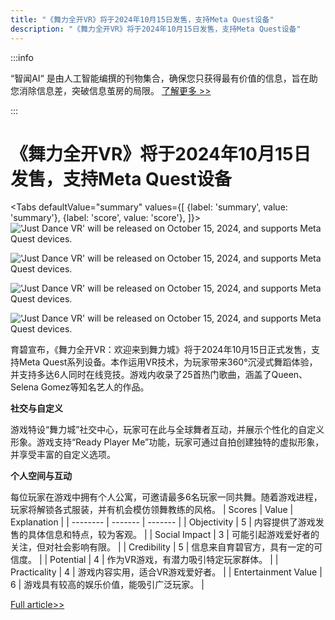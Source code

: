 ```yaml
---
title: "《舞力全开VR》将于2024年10月15日发售，支持Meta Quest设备"
description: "《舞力全开VR》将于2024年10月15日发售，支持Meta Quest设备"
---
```



:::info

“智闻AI“ 是由人工智能编撰的刊物集合，确保您只获得最有价值的信息，旨在助您消除信息差，突破信息茧房的局限。  [了解更多 >>](/zh-Hans/docs/guides)

:::

# 《舞力全开VR》将于2024年10月15日发售，支持Meta Quest设备


<Tabs
	defaultValue="summary"
	values={[
	{label: 'summary', value: 'summary'},
	{label: 'score', value: 'score'},
]}>
<TabItem value="summary">
<img
  src="https://image.informedainews.com/2024/06/Ent-W79-1718077482-0.jpg"
  alt="'Just Dance VR' will be released on October 15, 2024, and supports Meta Quest devices."
/>

<img
  src="https://image.informedainews.com/2024/06/Ent-Cd3-1718077482-1.jpg"
  alt="'Just Dance VR' will be released on October 15, 2024, and supports Meta Quest devices."
/>

<img
  src="https://image.informedainews.com/2024/06/Ent-wg8-1718077482-2.jpg"
  alt="'Just Dance VR' will be released on October 15, 2024, and supports Meta Quest devices."
/>

<img
  src="https://image.informedainews.com/2024/06/Ent-02s-1718077482-3.jpg"
  alt="'Just Dance VR' will be released on October 15, 2024, and supports Meta Quest devices."
/>



育碧宣布，《舞力全开VR：欢迎来到舞力城》将于2024年10月15日正式发售，支持Meta Quest系列设备。本作运用VR技术，为玩家带来360°沉浸式舞蹈体验，并支持多达6人同时在线竞技。游戏内收录了25首热门歌曲，涵盖了Queen、Selena Gomez等知名艺人的作品。

**社交与自定义**

游戏特设“舞力城”社交中心，玩家可在此与全球舞者互动，并展示个性化的自定义形象。游戏支持“Ready Player Me”功能，玩家可通过自拍创建独特的虚拟形象，并享受丰富的自定义选项。

**个人空间与互动**

每位玩家在游戏中拥有个人公寓，可邀请最多6名玩家一同共舞。随着游戏进程，玩家将解锁各式服装，并有机会模仿领舞教练的风格。
</TabItem>
<TabItem value="score">
	| Scores     | Value   | Explanation |
	| -------- | ------- | ------- |
	| Objectivity  | 5    | 内容提供了游戏发售的具体信息和特点，较为客观。    |
	| Social Impact | 3     | 可能引起游戏爱好者的关注，但对社会影响有限。    |
	| Credibility    | 5    | 信息来自育碧官方，具有一定的可信度。    |
	| Potential    | 4    | 作为VR游戏，有潜力吸引特定玩家群体。    |
	| Practicality    | 4    | 游戏内容实用，适合VR游戏爱好者。    |
	| Entertainment Value    | 6    | 游戏具有较高的娱乐价值，能吸引广泛玩家。    |
</TabItem>
</Tabs>

[Full article>>](https://www.gcores.com/articles/183216)
